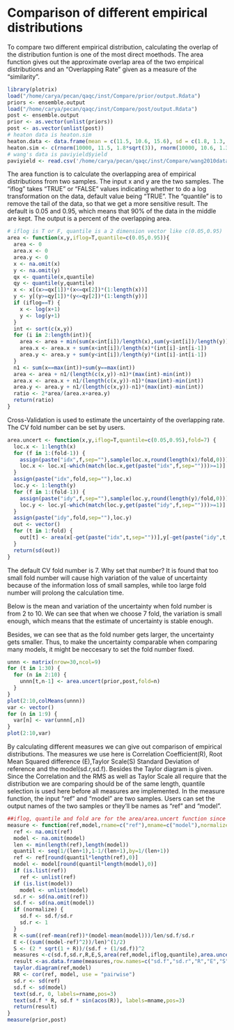 Comparison of different empirical distributions
========================================================
To compare two different empirical distribution, calculating the overlap of the distribution funtion is one of the most direct moethods. The area function gives out the approximate overlap area of the two empirical distributions and an "Overlapping Rate" given as a measure of the "similarity".
```r
library(plotrix)
load("/home/carya/pecan/qaqc/inst/Compare/prior/output.Rdata")
priors <- ensemble.output
load("/home/carya/pecan/qaqc/inst/Compare/post/output.Rdata")
post <- ensemble.output
prior <- as.vector(unlist(priors))
post <- as.vector(unlist(post))
# heaton data is heaton.sim
heaton.data <- data.frame(mean = c(11.5, 10.6, 15.6), sd = c(1.8, 1.3, 2.6) * sqrt(4))
heaton.sim <- c(rnorm(10000, 11.5, 1.8*sqrt(3)), rnorm(10000, 10.6, 1.3 * sqrt(3)), rnorm(10000, 15.6, 2.6 * sqrt(3))) 
# wang's data is paviyield$yield
paviyield <- read.csv('/home/carya/pecan/qaqc/inst/Compare/wang2010data.csv', sep = ';', header = F)

```
The area function is to calculate the overlapping area of empirical distributions from two samples. The input x and y are the two samples. The "iflog" takes "TRUE" or "FALSE" values indicating whether to do a log transformation on the data, default value being "TRUE". The "quantile" is to remove the tail of the data, so that we get a more sensitive result. The default is 0.05 and 0.95, which means that 90% of the data in the middle are kept. The output is a percent of the overlapping area. 
```r
# iflog is T or F, quantile is a 2 dimension vector like c(0.05,0.95)
area <- function(x,y,iflog=T,quantile=c(0.05,0.95)){
  area <- 0
  area.x <- 0
  area.y <- 0
  x <- na.omit(x)
  y <- na.omit(y)
  qx <- quantile(x,quantile)
  qy <- quantile(y,quantile)
  x <- x[(x>=qx[1])*(x<=qx[2])*(1:length(x))]
  y <- y[(y>=qy[1])*(y<=qy[2])*(1:length(y))]
  if (iflog==T) {
    x <- log(x+1)
    y <- log(y+1)
  }
  int <- sort(c(x,y))
  for (i in 2:length(int)){
    area <- area + min(sum(x<int[i])/length(x),sum(y<int[i])/length(y))*(int[i]-int[i-1])
    area.x <- area.x + sum(x<int[i])/length(x)*(int[i]-int[i-1])
    area.y <- area.y + sum(y<int[i])/length(y)*(int[i]-int[i-1])
  }
  n1 <- sum(x==max(int))+sum(y==max(int))
  area <- area + n1/(length(c(x,y))-n1)*(max(int)-min(int))
  area.x <- area.x + n1/(length(c(x,y))-n1)*(max(int)-min(int))
  area.y <- area.y + n1/(length(c(x,y))-n1)*(max(int)-min(int))
  ratio <- 2*area/(area.x+area.y)
  return(ratio)
}
```
  Cross-Validation is used to estimate the uncertainty of the overlapping rate. The CV fold number can be set by users. 

```r
area.uncert <- function(x,y,iflog=T,quantile=c(0.05,0.95),fold=7) {
  loc.x <- 1:length(x)
  for (f in 1:(fold-1)) {
    assign(paste("idx",f,sep=""),sample(loc.x,round(length(x)/fold,0)))
    loc.x <- loc.x[-which(match(loc.x,get(paste("idx",f,sep="")))>=1)]
  }
  assign(paste("idx",fold,sep=""),loc.x)
  loc.y <- 1:length(y)
  for (f in 1:(fold-1)) {
    assign(paste("idy",f,sep=""),sample(loc.y,round(length(y)/fold,0)))
    loc.y <- loc.y[-which(match(loc.y,get(paste("idy",f,sep="")))>=1)]
  }
  assign(paste("idy",fold,sep=""),loc.y)
  out <- vector()
  for (t in 1:fold) {
    out[t] <- area(x[-get(paste("idx",t,sep=""))],y[-get(paste("idy",t,sep=""))],iflog,quantile)
  }
  return(sd(out))
}
```
  
  The default CV fold number is 7. Why set that number? It is found that too small fold number will cause high variation of the value of uncertainty because of the information loss of small samples, while too large fold number will prolong the calculation time. 

  Below is the mean and variation of the uncertainty when fold number is from 2 to 10. We can see that when we choose 7 fold, the variation is small enough, which means that the estimate of uncertainty is stable enough. 
  
  Besides, we can see that as the fold number gets larger, the uncertainty gets smaller. Thus, to make the uncertainty comparable when comparing many models, it might be neccesary to set the fold number fixed. 


```r
unnn <- matrix(nrow=30,ncol=9)
for (t in 1:30) {
  for (n in 2:10) {
    unnn[t,n-1] <- area.uncert(prior,post,fold=n)
  }
}
plot(2:10,colMeans(unnn))
var <- vector()
for (n in 1:9) {
  var[n] <- var(unnn[,n])
}
plot(2:10,var)
```
  
  By calculating different measures we can give out comparison of empirical distributions. The measures we use here is Correlation Coefficient(R), Root Mean Squared difference (E),Taylor Scale(S) Standard Deviation of reference and the model(sd.r,sd.f). Besides the Taylor diagram is given.
  Since the Correlation and the RMS as well as Taylor Scale all require that the distribution we are comparing should be of the same length, quantile selection is used here before all measures are implemented.
  In the measure function, the input "ref" and "model" are two samples. Users can set the output names of the two samples or they'll be names as "ref" and "model".

```r
##iflog, quantile and fold are for the area/area.uncert function since both will be called within this function. rname and mname is the name of the two distributions that will show in the plot. 
measure <- function(ref,model,rname=c("ref"),mname=c("model"),normalize=FALSE,iflog=T,quantile=c(0.05,0.95),fold=c(7)){
  ref <- na.omit(ref)
  model <- na.omit(model)
  len <- min(length(ref),length(model))
  quantil <- seq(1/(len+1),1-1/(len+1),by=1/(len+1))
  ref <- ref[round(quantil*length(ref),0)]
  model <- model[round(quantil*length(model),0)]
  if (is.list(ref)) 
    ref <- unlist(ref)
  if (is.list(model)) 
    model <- unlist(model)
  sd.r <- sd(na.omit(ref))
  sd.f <- sd(na.omit(model))
  if (normalize) {
    sd.f <- sd.f/sd.r
    sd.r <- 1
  }
  R <-sum((ref-mean(ref))*(model-mean(model)))/len/sd.f/sd.r
  E <-((sum((model-ref)^2))/len)^(1/2)
  S <- (2 * sqrt(1 + R))/(sd.f + (1/sd.f))^2
  measures <-c(sd.f,sd.r,R,E,S,area(ref,model,iflog,quantile),area.uncert(ref,model,iflog,quantile,fold))
  result <-as.data.frame(measures,row.names=c("sd.f","sd.r","R","E","S","overlap","sd.overlap"))
  taylor.diagram(ref,model)
  RR <- cor(ref, model, use = "pairwise")
  sd.r <- sd(ref)
  sd.f <- sd(model)
  text(sd.r, 0, labels=rname,pos=3)
  text(sd.f * R, sd.f * sin(acos(R)), labels=mname,pos=3)
  return(result)
}
measure(prior,post)
```


